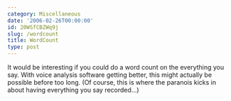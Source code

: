 ```yaml
---
category: Miscellaneous
date: '2006-02-26T00:00:00'
id: 20WSfCBZWq9j
slug: /wordcount
title: WordCount
type: post
---
```


It would be interesting if you could do a word count on the
everything you say. With voice analysis software getting better,
this might actually be possible before too long. (Of course, this
is where the paranois kicks in about having everything you say
recorded...)